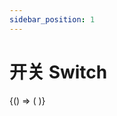 ```yaml
---
sidebar_position: 1
---
```



# 开关 Switch

<BrowserOnly>
  {() => (<ThemeProvider>
    <Grid xGap={16} cols={2} style={{
      alignItems: 'flex-start'
    }}>
      <Grid yGap={16} cols={1}>
        <CodeBlock title="基础"
                   code={String(BasicCode)}>
          <Basic />
        </CodeBlock>
      </Grid>
    </Grid>
  </ThemeProvider>)}
</BrowserOnly>